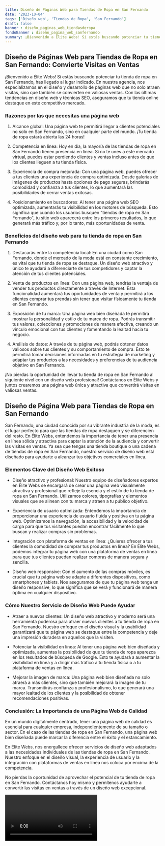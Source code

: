 ```yaml
---
title: Diseño de Páginas Web para Tiendas de Ropa en San Fernando
date: '2023-10-04'
tags: ['Diseño web', 'Tiendas de Ropa', 'San Fernando']
draft: false
banner : diseño_paginas_web_tiendasderopa
fondoBanner : diseño_pagina_web_sanfernando
summary: ¡Bienvenido a Élite Webs! Si estás buscando potenciar tu tienda de ropa en San Fernando, has llegado al lugar indicado. En nuestra agencia, nos especializamos en el diseño y desarrollo de páginas web que no solo atraen visitas, sino que también se convierten en valiosas ventas. Con las últimas tendencias en diseño web y técnicas SEO, aseguramos que tu tienda online destaque en este competitivo mercado.
---
```


## Diseño de Páginas Web para Tiendas de Ropa en San Fernando: Convierte Visitas en Ventas

¡Bienvenido a Élite Webs! Si estás buscando potenciar tu tienda de ropa en San Fernando, has llegado al lugar indicado. En nuestra agencia, nos especializamos en el diseño y desarrollo de páginas web que no solo atraen visitas, sino que también se convierten en valiosas ventas. Con las últimas tendencias en diseño web y técnicas SEO, aseguramos que tu tienda online destaque en este competitivo mercado.

### Razones por las que necesitas una página web

1. Alcance global: Una página web te permitirá llegar a clientes potenciales no solo en San Fernando, sino en cualquier parte del mundo. ¡Tu tienda de ropa estará abierta las 24 horas!

2. Competencia en línea: Hoy en día, la mayoría de las tiendas de ropa en San Fernando tienen presencia en línea. Si no te unes a este mercado virtual, puedes estar perdiendo clientes y ventas incluso antes de que los clientes lleguen a tu tienda física.

3. Experiencia de compra mejorada: Con una página web, puedes ofrecer a tus clientes una experiencia de compra optimizada. Desde galerías de imágenes de productos hasta opciones de pago seguras, brindarás comodidad y confianza a tus clientes, lo que aumentará las posibilidades de cerrar ventas exitosas.

4. Posicionamiento en buscadores: Al tener una página web SEO optimizada, aumentarás tu visibilidad en los motores de búsqueda. Esto significa que cuando los usuarios busquen "tiendas de ropa en San Fernando", tu sitio web aparecerá entre los primeros resultados, lo que generará más tráfico y, por lo tanto, más oportunidades de venta.

### Beneficios del diseño web para tu tienda de ropa en San Fernando

1. Destacarás entre la competencia local: En una ciudad como San Fernando, donde el mercado de la moda está en constante crecimiento, es vital que tu tienda de ropa se destaque. Un diseño web atractivo y único te ayudará a diferenciarte de tus competidores y captar la atención de tus clientes potenciales.

2. Venta de productos en línea: Con una página web, tendrás la ventaja de vender tus productos directamente a través de Internet. Esta funcionalidad aumentará tus oportunidades de venta y permitirá a los clientes comprar tus prendas sin tener que visitar físicamente tu tienda en San Fernando.

3. Exposición de tu marca: Una página web bien diseñada te permitirá mostrar la personalidad y estilo de tu marca de ropa. Podrás transmitir tus valores, colecciones y promociones de manera efectiva, creando un vínculo emocional con tus clientes y fomentando la lealtad hacia tu negocio.

4. Análisis de datos: A través de tu página web, podrás obtener datos valiosos sobre tus clientes y su comportamiento de compra. Esto te permitirá tomar decisiones informadas en tu estrategia de marketing y adaptar tus productos a las necesidades y preferencias de tu audiencia objetivo en San Fernando.

¡No pierdas la oportunidad de llevar tu tienda de ropa en San Fernando al siguiente nivel con un diseño web profesional! Contáctanos en Élite Webs y juntos crearemos una página web única y atractiva que convertirá visitas en valiosas ventas.

<GifSeo />

<Cta />

## Diseño de Página Web para Tiendas de Ropa en San Fernando

San Fernando, una ciudad conocida por su vibrante industria de la moda, es el lugar perfecto para que las tiendas de ropa destaquen y se diferencien del resto. En Élite Webs, entendemos la importancia de tener una presencia en línea sólida y atractiva para captar la atención de la audiencia y convertir las visitas en ventas. Ya sea que tengas una tienda boutique o una cadena de tiendas de ropa en San Fernando, nuestro servicio de diseño web está diseñado para ayudarte a alcanzar tus objetivos comerciales en línea.

### Elementos Clave del Diseño Web Exitoso

- Diseño atractivo y profesional: Nuestro equipo de diseñadores expertos en Élite Webs se encargará de crear una página web visualmente atractiva y profesional que refleje la esencia y el estilo de tu tienda de ropa en San Fernando. Utilizamos colores, tipografías y elementos visuales que se alinean con tu marca y atraen a tu público objetivo.

- Experiencia de usuario optimizada: Entendemos la importancia de proporcionar una experiencia de usuario fluida y positiva en tu página web. Optimizamos la navegación, la accesibilidad y la velocidad de carga para que tus visitantes puedan encontrar fácilmente lo que buscan y realizar compras sin problemas.

- Integración con plataforma de ventas en línea: ¿Quieres ofrecer a tus clientes la comodidad de comprar tus productos en línea? En Élite Webs, podemos integrar tu página web con una plataforma de ventas en línea para que tus clientes puedan realizar compras de manera segura y sencilla.

- Diseño web responsive: Con el aumento de las compras móviles, es crucial que tu página web se adapte a diferentes dispositivos, como smartphones y tablets. Nos aseguramos de que tu página web tenga un diseño responsive, lo que significa que se verá y funcionará de manera óptima en cualquier dispositivo.

### Cómo Nuestro Servicio de Diseño Web Puede Ayudar

- Atraer a nuevos clientes: Un diseño web atractivo y moderno será una herramienta poderosa para atraer nuevos clientes a tu tienda de ropa en San Fernando. Nuestro enfoque en el diseño visual y la usabilidad garantizará que tu página web se destaque entre la competencia y deje una impresión duradera en aquellos que la visiten.

- Potenciar la visibilidad en línea: Al tener una página web bien diseñada y optimizada, aumentas la posibilidad de que tu tienda de ropa aparezca en los resultados de búsqueda de Google. Esto te ayudará a aumentar la visibilidad en línea y a dirigir más tráfico a tu tienda física o a tu plataforma de ventas en línea.

- Mejorar la imagen de marca: Una página web bien diseñada no solo atraerá a más clientes, sino que también mejorará la imagen de tu marca. Transmitirás confianza y profesionalismo, lo que generará una mayor lealtad de los clientes y la posibilidad de obtener recomendaciones positivas.

### Conclusión: La Importancia de una Página Web de Calidad

En un mundo digitalmente centrado, tener una página web de calidad es esencial para cualquier empresa, independientemente de su tamaño o sector. En el caso de las tiendas de ropa en San Fernando, una página web bien diseñada puede marcar la diferencia entre el éxito y el estancamiento.

En Élite Webs, nos enorgullece ofrecer servicios de diseño web adaptados a las necesidades individuales de las tiendas de ropa en San Fernando. Nuestro enfoque en el diseño visual, la experiencia de usuario y la integración con plataformas de ventas en línea nos coloca por encima de la competencia.

No pierdas la oportunidad de aprovechar el potencial de tu tienda de ropa en San Fernando. Contáctanos hoy mismo y permítenos ayudarte a convertir las visitas en ventas a través de un diseño web excepcional.

<Video />

<CtaBot job='Tiendas de Ropa' city='San Fernando'/>

<Gmaps query='San Fernando+españa+maps' />